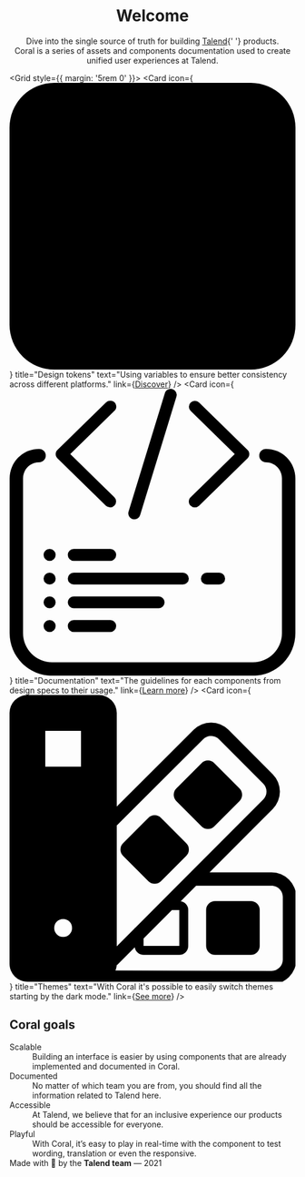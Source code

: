 


<Meta title="Welcome" />

<Welcome id="diveinto" />

<center>
	<h1>Welcome</h1>
	<p>
		Dive into the single source of truth for building <a href="https://www.talend.com">Talend</a>{' '}
		products.
		<br />
		Coral is a series of assets and components documentation used to create unified user experiences
		at Talend.
	</p>
</center>

<SearchBar />

<Grid style={{ margin: '5rem 0' }}>
	<Card
		icon={<svg xmlns="http://www.w3.org/2000/svg" fill="none" viewBox="0 0 32 32">
            <path
                fill="url(#tokens__paint0_linear)"
                fillRule="evenodd"
                d="M27 1.5H5A3.5 3.5 0 001.5 5v22A3.5 3.5 0 005 30.5h22a3.5 3.5 0 003.5-3.5V5A3.5 3.5 0 0027 1.5zM5 0a5 5 0 00-5 5v22a5 5 0 005 5h22a5 5 0 005-5V5a5 5 0 00-5-5H5zm4.5 5.75a3.75 3.75 0 100 7.5 3.75 3.75 0 000-7.5zM4.25 9.5a5.25 5.25 0 1110.5 0 5.25 5.25 0 01-10.5 0zM19 4.25A1.75 1.75 0 0017.25 6v6c0 .966.784 1.75 1.75 1.75h6A1.75 1.75 0 0026.75 12V6A1.75 1.75 0 0025 4.25h-6zM18.75 6a.25.25 0 01.25-.25h6a.25.25 0 01.25.25v6a.25.25 0 01-.25.25h-6a.25.25 0 01-.25-.25V6zm-7.685 11.453l3.382 6.764a1.75 1.75 0 01-1.565 2.533H6.118a1.75 1.75 0 01-1.565-2.533l3.382-6.764c.645-1.29 2.485-1.29 3.13 0zm-1.341.671a.25.25 0 00-.448 0l-3.382 6.764a.25.25 0 00.224.362h6.764a.25.25 0 00.224-.362l-3.382-6.764zm13.305-1.304a1.75 1.75 0 00-2.058 0l-3.58 2.601a1.75 1.75 0 00-.635 1.957l1.367 4.208a1.75 1.75 0 001.665 1.21h4.424a1.75 1.75 0 001.665-1.21l1.367-4.208a1.75 1.75 0 00-.636-1.957l-3.58-2.6zm-1.176 1.214a.25.25 0 01.294 0l3.58 2.6a.25.25 0 01.09.28l-1.367 4.208a.25.25 0 01-.238.173h-4.424a.25.25 0 01-.238-.173l-1.367-4.208a.25.25 0 01.09-.28l3.58-2.6z"
                clipRule="evenodd"
            />
            <defs>
                <linearGradient
                    id="tokens__paint0_linear"
                    x1="0"
                    x2="32.054"
                    y1="0"
                    y2="31.945"
                    gradientUnits="userSpaceOnUse"
                >
                    <stop stopColor="#FF6D70" />
                    <stop offset="1" stopColor="#2C1F56" />
                </linearGradient>
            </defs>
        </svg>}
		title="Design tokens"
		text="Using variables to ensure better consistency across different platforms."
		link={<a href="/docs/design-tokens-design-tokens--page">Discover</a>}
	/>
	<Card
		icon={<svg xmlns="http://www.w3.org/2000/svg" fill="none" viewBox="0 0 32 32">
            <g clipPath="url(#documentation__clip0)">
                <path
                    fill="url(#documentation__paint0_linear)"
                    fillRule="evenodd"
                    d="M13.968 14.553a.683.683 0 01-.596-.348.648.648 0 01-.053-.503L17.383.472a.67.67 0 01.493-.454.688.688 0 01.648.19.65.65 0 01.156.643l-4.063 13.23a.675.675 0 01-.649.472zm-3.188-1.517a.69.69 0 00.95-.008.65.65 0 00.008-.927l-4.94-4.824 4.94-4.825a.651.651 0 00.185-.643.67.67 0 00-.484-.473.688.688 0 00-.659.18L5.362 6.81a.65.65 0 000 .935l5.418 5.292zm9.482 0a.689.689 0 00.957 0l5.418-5.292a.65.65 0 000-.935L21.22 1.517a.689.689 0 00-.949.008.65.65 0 00-.008.927l4.94 4.825-4.94 4.824a.65.65 0 000 .935zM5.164 18.522a.67.67 0 01-.677.662.67.67 0 01-.677-.662.67.67 0 01.677-.662.67.67 0 01.677.662zm-.677 3.308a.67.67 0 00.677-.662.67.67 0 00-.677-.662.67.67 0 00-.677.662.67.67 0 00.677.662zm.677 1.984a.67.67 0 01-.677.662.67.67 0 01-.677-.662.67.67 0 01.677-.662.67.67 0 01.677.662zm-.677 3.308a.67.67 0 00.677-.662.67.67 0 00-.677-.662.67.67 0 00-.677.662.67.67 0 00.677.662zm2.709-7.939h4.063a.67.67 0 00.678-.661.67.67 0 00-.678-.662H7.196a.67.67 0 00-.677.662.67.67 0 00.677.662zm0 2.646a.67.67 0 01-.677-.661.67.67 0 01.677-.662h12.19a.67.67 0 01.678.662.67.67 0 01-.678.662H7.196zm10.159 1.985a.67.67 0 00-.678-.662H7.196a.67.67 0 00-.677.662.67.67 0 00.677.662h9.481a.67.67 0 00.678-.662zM6.518 26.46a.67.67 0 01.678-.662h4.063a.67.67 0 01.678.662.67.67 0 01-.678.662H7.196a.67.67 0 01-.677-.662zm15.577-5.954a.67.67 0 00-.677.662.67.67 0 00.677.662h1.355a.67.67 0 00.677-.662.67.67 0 00-.677-.662h-1.355zM3.302 6.692a3.29 3.29 0 00-3.29 3.29v17.274a4.75 4.75 0 004.75 4.75h22.476a4.75 4.75 0 004.75-4.75V9.982a3.29 3.29 0 00-3.29-3.29.75.75 0 000 1.5c.989 0 1.79.801 1.79 1.79v17.274a3.25 3.25 0 01-3.25 3.25H4.762a3.25 3.25 0 01-3.25-3.25V9.982c0-.989.801-1.79 1.79-1.79a.75.75 0 100-1.5z"
                    clipRule="evenodd"
                />
            </g>
            <defs>
                <linearGradient
                    id="documentation__paint0_linear"
                    x1=".012"
                    x2="32.072"
                    y1="0"
                    y2="31.922"
                    gradientUnits="userSpaceOnUse"
                >
                    <stop stopColor="#FF6D70" />
                    <stop offset="1" stopColor="#2C1F56" />
                </linearGradient>
                <clipPath id="documentation__clip0">
                    <path fill="#fff" d="M0 0h32v32H0z" />
                </clipPath>
            </defs>
        </svg>}
		title="Documentation"
		text="The guidelines for each components from design specs to their usage."
		link={<a href="/docs/components-button--primary">Learn more</a>}
	/>
	<Card
		icon={<svg xmlns="http://www.w3.org/2000/svg" fill="none" viewBox="0 0 32 32">
            <g clipPath="url(#themes__clip0)">
                <path
                    fill="url(#themes__paint0_linear)"
                    fillRule="evenodd"
                    d="M2 1.5h8a.5.5 0 01.5.5v28a.5.5 0 01-.5.5H2a.5.5 0 01-.5-.5V2a.5.5 0 01.5-.5zM0 2a2 2 0 012-2h8a2 2 0 012 2v10.445l8.613-8.57a2.75 2.75 0 013.884.005l4.954 4.954a2.75 2.75 0 010 3.889l-7.067 7.067h6.948a2.75 2.75 0 012.75 2.75v6.996a2.75 2.75 0 01-2.755 2.75L9.999 32.25V32H2a2 2 0 01-2-2V2zm20.884 19.29l-1.724 1.723A1 1 0 0120 24v4a1 1 0 01-1 1h-4a1 1 0 01-.987-.84l-1.983 1.983-.033-.033a1.989 1.989 0 01-.144.643l17.477.033a1.25 1.25 0 001.252-1.25V22.54c0-.69-.56-1.25-1.25-1.25h-8.448zM12 28.052l2-2V26h.052L28.39 11.662a1.25 1.25 0 000-1.768l-4.953-4.953a1.25 1.25 0 00-1.766-.002l-9.642 9.593-.029-.03v13.55zm3-.879V28h4v-4h-.827L15 27.173zM6 27a1 1 0 100-2 1 1 0 000 2zm0 1a2 2 0 100-4 2 2 0 000 4zM4 12h4v4H4v-4zm-1 0a1 1 0 011-1h4a1 1 0 011 1v4a1 1 0 01-1 1H4a1 1 0 01-1-1v-4zm22.031-.868l-2.828-2.829-2.829 2.829 2.829 2.828 2.828-2.828zM22.91 7.596a1 1 0 00-1.414 0l-2.829 2.829a1 1 0 000 1.414l2.829 2.828a1 1 0 001.414 0l2.828-2.828a1 1 0 000-1.414L22.91 7.596zm-6.667 6.818l2.828 2.829-2.828 2.828-2.829-2.828 2.829-2.829zm-.707-.707a1 1 0 011.414 0l2.828 2.828a1 1 0 010 1.415l-2.828 2.828a1 1 0 01-1.414 0l-2.829-2.828a1 1 0 010-1.415l2.829-2.828zM8 4H4v4h4V4zM4 3a1 1 0 00-1 1v4a1 1 0 001 1h4a1 1 0 001-1V4a1 1 0 00-1-1H4zm23 25h-4v-4h4v4zm-4 1a1 1 0 01-1-1v-4a1 1 0 011-1h4a1 1 0 011 1v4a1 1 0 01-1 1h-4z"
                    clipRule="evenodd"
                />
            </g>
            <defs>
                <linearGradient
                    id="themes__paint0_linear"
                    x1="0"
                    x2="32.34"
                    y1="0"
                    y2="32.026"
                    gradientUnits="userSpaceOnUse"
                >
                    <stop stopColor="#FF6D70" />
                    <stop offset="1" stopColor="#2C1F56" />
                </linearGradient>
                <clipPath id="themes__clip0">
                    <path fill="#fff" d="M0 0h32v32H0z" />
                </clipPath>
            </defs>
        </svg>}
		title="Themes"
		text="With Coral it's possible to easily switch themes starting by the dark mode."
		link={<a href="/docs/themes-themes--page">See more</a>}
	/>
</Grid>

## Coral goals

<Grid columns={2} as="dl">
	<div>
		<dt>Scalable</dt>
		<dd>
			Building an interface is easier by using components that are already implemented and
			documented in Coral.
		</dd>
	</div>
	<div>
		<dt>Documented</dt>
		<dd>
			No matter of which team you are from, you should find all the information related to Talend
			here.
		</dd>
	</div>
	<div>
		<dt>Accessible</dt>
		<dd>
			At Talend, we believe that for an inclusive experience our products should be accessible for
			everyone.
		</dd>
	</div>
	<div>
		<dt>Playful</dt>
		<dd>
			With Coral, it’s easy to play in real-time with the component to test wording, translation or
			even the responsive.
		</dd>
	</div>
</Grid>

<footer style={{ marginTop: '9rem' }}>
	Made with 🐳️ by the <b>Talend team</b> — 2021
</footer>
